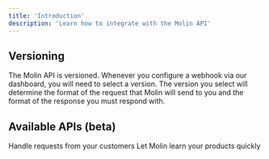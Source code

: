 ```yaml
---
title: 'Introduction'
description: 'Learn how to integrate with the Molin API'
---
```


## Versioning

The Molin API is versioned. Whenever you configure a webhook via our dashboard, you will need to select a version. The version you select will determine the format of the request that Molin will send to you and the format of the response you must respond with.

## Available APIs (beta)

<CardGroup cols={2}>
  <Card
    title="Webhooks API"
    icon="pen-to-square"
    href="/webhooks"
  >
    Handle requests from your customers
  </Card>
  <Card
    title="Product Sync API"
    icon="pen-to-square"
    href="/product-sync"
  >
    Let Molin learn your products quickly
  </Card>
</CardGroup>
